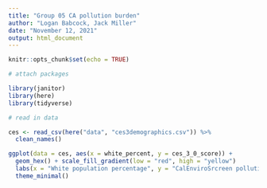 ```yaml
---
title: "Group 05 CA pollution burden"
author: "Logan Babcock, Jack Miller"
date: "November 12, 2021"
output: html_document
---
```


```r
knitr::opts_chunk$set(echo = TRUE)

# attach packages

library(janitor)
library(here)
library(tidyverse)

```

```r
# read in data

ces <- read_csv(here("data", "ces3demographics.csv")) %>% 
  clean_names()
```

```r
ggplot(data = ces, aes(x = white_percent, y = ces_3_0_score)) +
  geom_hex() + scale_fill_gradient(low = "red", high = "yellow")
  labs(x = "White population percentage", y = "CalEnviroSrcreen pollution burden score") +
  theme_minimal()
```

